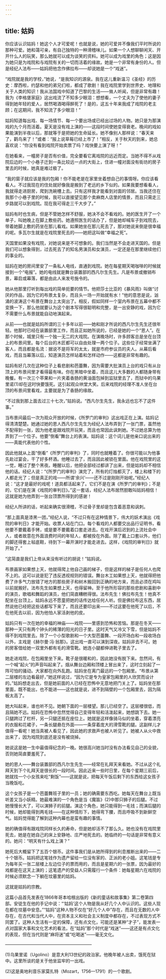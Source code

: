 ```yaml
---
---
---
```

title: 姑妈
---






你应该认识姑妈！她这个人才可爱呢！也就是说，她的可爱并不像我们平时所说的那种可爱。她和蔼可亲，有自己独特的一种滑稽味儿。如果一个人想聊聊闲天、开开什么人的玩笑，那么她就可以成为谈笑的资料。她可以成为戏里的角色；这是因为她只是为戏院和与戏院有关的一切而活着的缘故。她是一个非常有身份的人。但是经纪人法布——姑妈把他念作佛拉布——却说她是一个“戏迷”。

“戏院就是我的学校，”她说，“是我知识的源泉。我在这儿重新温习《圣经》的历史：摩西啦，约瑟和他的弟兄们啦，都成了歌剧！我在戏院里学到世界史、地理和关于人类的知识！我从法国戏中知道了巴黎的生活——耸人听闻，但是非常有趣！我为《李格堡家庭》这出戏流了不知多少眼泪：想想看，一个丈夫为了使他的妻子得到她年轻的爱人，居然喝酒喝得醉死了！是的，这五十年来我成了戏院的老主顾；在这期间，我不知流了多少眼泪！”

姑妈知道每出戏、每一场情节、每一个要出场或已经出过场的人物。她只是为那演戏的九个月而活着。夏天是没有戏上演的——这段时间使她变得衰老。晚间的戏如果能演到半夜以后，那就等于是把她的生命延长。她不像别人那样说：“春天来了，鹳鸟来了！”或者：“报上说草莓已经上市了！”相反，关于秋天的到来，她总喜欢说：“你没有看到戏院开始卖票了吗？戏快要上演了呀！”

在她看来，一幢房子是否有价值，完全要看它离戏院的远近而定。当她不得不从戏院后边的一个小巷子迁到一条比较远一点的大街上，住进一幢对面没有街坊的房子里去的时候，她真是难过极了。

“我的窗子就应该是我的包厢！你不能老是在家里坐着想自己的事情呀。你应该看看人。不过我现在的住处就好像我是搬到了老远的乡下似的。如果我要想看看人，我就得走进厨房，爬到洗碗槽上去。只有这样我才能看到对面的邻居。当我还住在我那个小巷子里的时候，我可以直接望见那个卖麻商人店里的情景，而且只需走三步路就可以到戏院。现在我可得走三千大步了。”

姑妈有时也生病，但是不管她怎样不舒服，她决不会不看戏的。她的医生开了一个单子，叫她晚上在脚上敷些药。她遵照医生的话办了，但是她却喊车子到戏院去，带着她脚上敷的药坐在那儿看戏。如果她坐在那儿死去了，那对她说来倒是很幸福的呢。多瓦尔生就是在戏院里死去的——她把这叫做“幸福之死”。

天国里如果没有戏院，对她说来是不可想象的。我们当然是不会走进天国的。但是我们可以想象得到，过去死去了的知名男演员和女演员，一定还是在那里继续他们的事业的。

姑妈在她的房间里安了一条私人电线，直通到戏院。她在每星期天喝咖啡的时候就接到一个“电报”。她的电线就是舞台装置部的西凡尔生先生。凡是布景或撤销布景，幕启或幕落，都是由此人来发号施令的。

她从他那里打听到每出戏的简单扼要的情节。他把莎士比亚的《暴风雨》叫做“讨厌的作品，因为它的布景太复杂，而且头一场一开始就有水！”他的意思是说，汹涌的波涛这个布景在舞台上太突出了。相反，假如同样一个室内布景在五幕中都不变换一下，那么他就要认为这个剧本写得很聪明和完整，是一出安静的戏，因为它不需要什么布景就能自动地演起来。

从前——也就是姑妈所谓的三十多年以前——她和刚才所说的西凡尔生先生还很年轻。他那时已经在装置部里工作，而且正如她所说的，已经是她的一个“恩人”。在那个时候，城里只有一个独一无二的大戏院。在演晚场时，许多顾客总是坐在台顶上的布景间里。每个后台的木匠都可以自由处理一两个位子。这些位子经常坐满了客人，而且都是名流：据说不是将军的太太，就是市府参议员的夫人。从幕后看戏，而且当幕落以后，知道演员怎样站着和怎样动作——这都是非常有趣的。

姑妈有好几次在这种位子上看悲剧和芭蕾舞，因为需要大批演员上台的戏只有从台顶上的布景间里才看得最有味。你在黑暗中坐着，而且这儿大多数的人都随身带有晚餐。有一次三个苹果和一片夹着香肠的黄油面包掉到监狱里去了，而狱中的乌果里诺(1)却在这时快要饿死。这引起观众哄堂大笑。后来戏院的经理不准人坐在台顶的布景间里看戏，主要就是为了香肠的缘故。

“不过我到那上面去过三十七次，”姑妈说。“西凡尔生先生，我永远也忘不了这件事。”

当布景间最后一次为观众开放的时候，《所罗门的审判》这出戏正在上演。姑妈记得清清楚楚。她通过她的恩人西凡尔生先生为经纪人法布弄到了一张门票，虽然他不配得到一张，因为他老是跟戏院开玩笑，而且也常因此讽刺她。不过她总算为他弄到了一个位子。他要“倒看”舞台上的表演。姑妈说：这个词儿是他亲口说出来的——真能代表他的个性。

因此他就从上面“倒看”《所罗门的审判》了，同时也就睡着了。你很可能以为他事先赴过宴会，干了好多杯酒。他睡过去了，而且因此被锁在里面。他在戏院里的这一觉，睡过了整个黑夜。睡醒以后，他把全部经过都讲了出来，但是姑妈却不相信他的话。经纪人说：“《所罗门的审判》演完了，所有的灯烛都灭了，楼上和楼下的人都走光了；但是真正的戏——所谓‘余兴’——还不过是刚刚开始呢。”经纪人说：“这才是最好的戏呢！道具都活起来了。它们不是在演《所罗门的审判》；不是的，它们是在演《戏院的审判日》。”这一套话，经纪人法布居然胆敢叫姑妈相信！这就是她为他弄到一张台顶票所得到的感谢！

经纪人所讲的话，听起来确实很滑稽，不过骨子里却是包含着恶意和讽刺。

“那上面真是漆黑一团，”经纪人说，“不过只有在这种情景下，伟大的妖术演出《戏院的审判日》才能开始。收票人站在门口。每个看戏的人都要交出品行证明书，看他要不要戴着手铐，或是要不要戴着口套走进去。在戏开演后迟到的上流社会中人，或者故意在外面浪费时间的年轻人，都被拴在外面。除了戴上口套以外，他们的脚还得套上毡底鞋，待到下一幕开演时才能走进去。这样，《戏院的审判日》就开始了。”

“这简直是我们上帝从来没有听过的胡说！”姑妈说。

布景画家如果想上天，他就得爬上他自己画的梯子，但是这样的梯子是任何人也爬不上的。这可以说是犯了违反透视规则的错误。舞台木工如果想上天，他就得把他费了许多气力放错了地方的那些房子和树木搬回到正确的地方来，而且必须在鸡叫以前就搬好。法布先生如果想上天，也得留神。至于他所形容的那些悲剧和喜剧中的演员，歌唱和舞蹈的演员，他们简直糟糕得很。法布先生！佛拉布先生！他真不配坐在台顶上。姑妈永远不愿童把她的话传达给任何人听。但是佛拉布这东西，居然说他已经把这些话都写下来了，而且还要印出来——不过这要在他死了以后，不在他死去以前，因为他怕人家活剥他的皮。

姑妈只有一次在她的幸福的神庙——戏院——里感到恐怖和苦恼。那是在冬天——那种一天只有两个钟头的稀薄的阳光的日子里。这时天气又冷又下雪，但是姑妈不得不到戏院里去。除了一个小型歌剧和一个大型芭蕾舞、一段开场白和一段收场白以外，主戏是《赫尔曼·冯·翁那》。这出戏一直可以演到深夜。姑妈非去不可。她的房客借给她一双里外都有毛的滑雪靴。她连小腿都伸进靴子里去了。

她走进戏院，在包厢里坐下来。靴子是很暖和的，因此她没有脱下来。忽然间，有一个喊“起火”的声音叫起来了。烟从舞台边厢和顶楼上冒出来了，这时立刻起了一阵可怕的骚动。大家都在向外乱跑。姑妈坐在离门最远的一个包厢里。“布景从第二层楼的左边看最好，”她这样说过，“因为它是专为皇家包厢里的人欣赏而设计的。”姑妈想走出去，但是她前面的人已经在恐怖中无意地把门关上了。姑妈坐在那里面，既不能出，也不能进——这也就是说，进不到隔壁的一个包厢里去，因为隔板太高了。

她大叫起来，谁也听不见。她朝下面的一层楼望。那儿已经空了。这层楼很低，而且隔她不远。姑妈在恐怖中忽然觉得自己变得年轻和活泼起来，她想跳下去。她一只腿跨过了栏杆，另一只腿还抵在座位上。她就是这样像骑马似的坐着，穿着漂亮的衣服和花裙子，一条长腿悬在外面——一条穿着庞大的滑雪靴的腿。这副样儿才值得一看呢！她当真被人看见了，因此她的求救声也被人听见了。她被人从火中救出来了，因为戏院到底还是没有被烧掉。

她说这是她一生中最值得纪念的一晚。她很高兴她当时没有办法看见自己的全貌，否则她简直要羞死了。

她的恩人——舞台装置部的西凡尔生先生——经常在礼拜天来看她。不过从这个礼拜天到下个礼拜天是很长的一段时间。因此近来一些时日里，在每个星期三前后，她就找一个小女孩来吃“剩饭”——这就是说，把每天午饭后剩下的东西给这女孩子当晚饭吃。

这个女孩子是一个芭蕾舞班子里的一员；她的确需要东西吃。她每天在舞台上既当听差又当小妖精。她最难演的一个角色是当《魔笛》(2)中那只狮子的后腿。不过她慢慢长大了，可以演狮子的前腿。演这个角色，她只能得到一毛钱；而演后腿的时候，她却能得到两毛钱——在这种情形下，她得弯下腰，而且呼吸不到新鲜空气。姑妈觉得能了解到这种内幕也是蛮有趣的事情。

她的确值得有跟戏院同样长久的寿命，但是她却活不了那么久。她也没有在戏院里死去，她是在她自己的床上安静地、庄严地死去的。她临终的一句话是非常有意义的。她问：“明天有什么戏上演？”

她死后大概留下了五百个银币。这件事我们是从她所得到的利息推断出来的——二十个银币。姑妈把这笔钱作为遗产留给一位没有家的、正派的老小姐。这笔钱是专为每年买一张二层楼上左边位子的票而用的，而且是星期六的一张票，因为最好的戏都是在这天上演的；这笔遗产的受益人只需履行一个条件：她每星期六在戏院的时候必须默念一下躺在坟墓里的姑妈。

这就是姑妈的宗教。

这篇小品首先发表在1866年哥本哈根出版的《新的童话和故事集》第二卷第四部。安徒生在他的手记中说：“‘姑妈’这个人物是我从好几个人中认识的。这些人现在都在坟墓中安息。”“姑妈”这种人物不仅在“好几个人中”存在，而且在无数的人中存在，在古代和当代人中，在资本主义和社会主义制度中都存在，不过表现方式不同罢了。这种人生活有一定的保障，还有点文化，可能还是某种“才子”，能发表一点对国家大事和文化艺术的看法，在“姑妈”那个时代是“戏迷”——这还是有点文化的表现，但在当代则是“麻将迷”或“吃喝迷”——毫无文化。




————————————————————

(1)乌果里诺（Ugolino）是意大利13世纪的政治家。他晚年被人出卖，饿死在狱中。这里所谈的是关于他坐监牢的一出戏。

(2)这是奥地利音乐家莫扎特（Mozart，1756—1791）的一个歌剧。